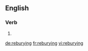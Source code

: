 ==English==

===Verb===
{{head|en}}

# {{present participle of|rebury}}

[[de:reburying]]
[[fr:reburying]]
[[vi:reburying]]